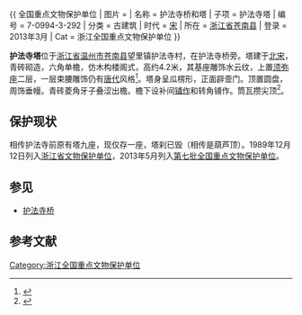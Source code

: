 {{ 全国重点文物保护单位
| 图片 = 
| 名称 = 护法寺桥和塔
| 子项 = 护法寺塔
| 编号 = 7-0994-3-292
| 分类 = 古建筑
| 时代 = [[宋代|宋]]
| 所在 = [[浙江省|浙江省]][[苍南县|苍南县]]
| 登录 = 2013年3月
| Cat = 浙江全国重点文物保护单位
}}

'''护法寺塔'''位于[[浙江省|浙江省]][[温州市|温州市]][[苍南县|苍南县]]望里镇护法寺村，在护法寺桥旁。塔建于[[北宋|北宋]]，青砖砌造，六角单檐，仿木构楼阁式，高约4.2米，其基座雕饰水云纹，上置[[须弥座|须弥座]]二层，一层束腰雕饰仍有[[唐代|唐代]]风格<ref>{{cite book |author=温州市文物处 |authorlink= |coauthors= |title=《温州文物综录》 |year=1998 |publisher= |location= |isbn= }}</ref>。塔身呈瓜楞形，正面辟壸门。顶置圆盘，周饰垂幔。青砖菱角牙子叠涩出檐。檐下设补间[[铺作|铺作]]和转角铺作。筒瓦攒尖顶<ref>{{cite web |url=http://www.zjww.gov.cn/unit/2006-02-22/52675980.shtml |language= |title=护法寺桥（包括护法寺砖塔） |publisher=浙江省文物局 |date= |accessdate= }}{{Dead link|date=2019年11月 |bot=InternetArchiveBot |fix-attempted=yes }}</ref>。

==保护现状==
相传护法寺前原有塔九座，现仅存一座，塔刹已毁（相传是葫芦顶）。1989年12月12日列入[[浙江省文物保护单位|浙江省文物保护单位]]，2013年5月列入[[第七批全国重点文物保护单位|第七批全国重点文物保护单位]]。

==参见==
*[[护法寺桥|护法寺桥]]

==参考文献==
{{reflist}}
{{浙江全国重点文物保护单位}}
[[Category:浙江全国重点文物保护单位|Category:浙江全国重点文物保护单位]]